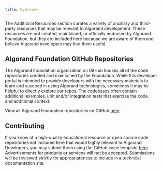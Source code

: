 ```yaml
---
title: Overview
---
```


The Additional Resources section curates a variety of ancillary and third-party resources that may be relevant to Algorand development. These resources are not created, maintained, or officially endorsed by Algorand Foundation, but they are included here because we are aware of them and believe Algorand developers may find them useful.

## Algorand Foundation GitHub Repositories

The Algorand Foundation organization on GitHub houses all of the code repositories created and maintained by the Foundation. While this developer portal is intended to provide developers with the necessary materials to learn and succeed in using Algorand technologies, sometimes it may be helpful to directly explore our repos. The codebases often contain additional examples, unit and/or integration tests that exercise the code, and additional context.

View all Algorand Foundation repositories on GitHub [here](https://github.com/orgs/algorandfoundation/repositories).

## Contributing

If you know of a high-quality educational resource or open source code repositories not included here that would highly relevant to Algorand Developers, you may submit them using the GitHub issue template [here](https://github.com/algorandfoundation/devportal/issues/new/choose). Advertisements for products or services will not be accepted. Submissions will be reviewed strictly for appropriateness to include in a technical documentation site.
